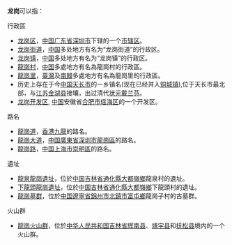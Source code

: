 {{Distinguish|龍岡 (消歧義)}}
{{Merge|龍岡 (消歧義)|discuss=Talk:龙岗#請求與龍岡 (消歧義)合併|time=2022-02-12T23:31:10+00:00}}
'''龙岗'''可以指：
;行政區
* [[龙岗区|龙岗区]]，[[中华人民共和国|中国]][[广东省|广东省]][[深圳市|深圳市]]下辖的一个[[市辖区|市辖区]]。
* [[龙岗街道|龙岗街道]]，[[中华人民共和国|中国]]多处地方有名为“龙岗街道”的行政区。
* [[龙岗镇|龙岗镇]]，[[中华人民共和国|中国]]多处地方有名为“龙岗镇”的行政区。
* [[龍崗村|龍崗村]]，[[中华人民共和国|中国]]多處地方有名為龍崗村的行政區。
* [[龍崗里|龍崗里]]，[[臺灣|臺灣]]及[[南韓|南韓]]多處地方有名為龍崗里的行政區。
* 历史上存在于今[[中华人民共和国|中国]][[天长市|天长市]]的一乡镇名(现在已经并入[[铜城镇|铜城镇]]),位于天长市最北部，与[[江苏|江苏]][[金湖县|金湖县]]接壤，出过清代[[状元|状元]][[戴兰芬|戴兰芬]]。
* [[龙岗开发区|龙岗开发区]], [[中华人民共和国|中国]]安徽省[[合肥市|合肥市]][[瑶海区|瑶海区]]的一个开发区。

;路名
* [[龍崗道|龍崗道]]，[[香港|香港]][[九龍|九龍]]的路名。
* [[龍崗大道|龍崗大道]]，[[中华人民共和国|中国]][[廣東省|廣東省]][[深圳市|深圳市]][[龍崗區|龍崗區]]的路名。
* [[龍崗路|龍崗路]]，[[中华人民共和国|中国]][[上海市|上海市]][[崇明區|崇明區]]的路名。

;遺址
* [[龍泉龍崗遺址|龍泉龍崗遺址]]，位於[[中华人民共和国|中国]][[吉林省|吉林省]][[通化縣|通化縣]][[大都嶺鄉|大都嶺鄉]]龍泉村的遺址。
* [[下龍頭龍崗遺址|下龍頭龍崗遺址]]，位於[[中华人民共和国|中国]][[吉林省|吉林省]][[通化縣|通化縣]][[大都嶺鄉|大都嶺鄉]]下龍頭村的遺址。
* [[龍崗墓群|龍崗墓群]]，位於[[中华人民共和国|中国]][[遼寧省|遼寧省]][[錦州市|錦州市]][[北鎮市|北鎮市]][[富屯鄉|富屯鄉]]龍崗子村的古墓群。

;火山群
* [[龍崗火山群|龍崗火山群]]，位於[[中华人民共和国|中华人民共和国]][[吉林省|吉林省]][[辉南县|辉南县]]、[[靖宇县|靖宇县]]和[[抚松县|抚松县]]境内的一个火山群。

{{disambig|Cat=二字地名消歧義|L}}